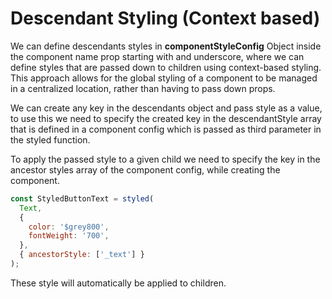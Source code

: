 
<Meta title="api/Descendants Styles" />


# Descendant Styling (Context based)

We can define descendants styles in **componentStyleConfig** Object inside the component name prop starting with and underscore, where we can define styles that are passed down to children using context-based styling. This approach allows for the global styling of a component to be managed in a centralized location, rather than having to pass down props.

We can create any key in the descendants object and pass style as a value, to use this we need to specify the created key in the descendantStyle array that is defined in a component config which is passed as third parameter in the styled function.

To apply the passed style to a given child we need to specify the key in the ancestor styles array of the component config, while creating the component.

```jsx
const StyledButtonText = styled(
  Text,
  {
    color: '$grey800',
    fontWeight: '700',
  },
  { ancestorStyle: ['_text'] }
);
```

These style will automatically be applied to children.
